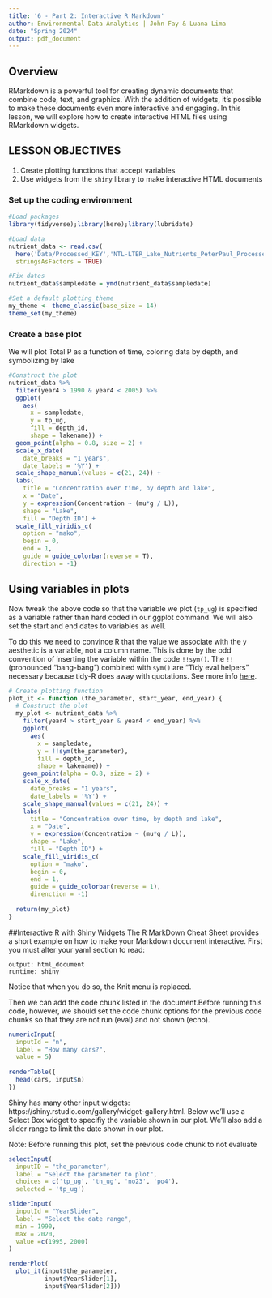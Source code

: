 ```yaml
---
title: '6 - Part 2: Interactive R Markdown'
author: Environmental Data Analytics | John Fay & Luana Lima 
date: "Spring 2024"
output: pdf_document
---
```


## Overview
RMarkdown is a powerful tool for creating dynamic documents that combine code, text, and graphics. With the addition of widgets, it's possible to make these documents even more interactive and engaging. In this lesson, we will explore how to create interactive HTML files using RMarkdown widgets.

## LESSON OBJECTIVES

1. Create plotting functions that accept variables
2. Use widgets from the `shiny` library to make interactive HTML documents

### Set up the coding environment
```r
#Load packages
library(tidyverse);library(here);library(lubridate)

#Load data
nutrient_data <- read.csv(
  here('Data/Processed_KEY','NTL-LTER_Lake_Nutrients_PeterPaul_Processed.csv'),
  stringsAsFactors = TRUE)

#Fix dates
nutrient_data$sampledate = ymd(nutrient_data$sampledate)

#Set a default plotting theme
my_theme <- theme_classic(base_size = 14)
theme_set(my_theme)

```


### Create a base plot
We will plot Total P as a function of time, coloring data by depth, and symbolizing by lake
```r
#Construct the plot
nutrient_data %>% 
  filter(year4 > 1990 & year4 < 2005) %>% 
  ggplot(
    aes(
      x = sampledate, 
      y = tp_ug, 
      fill = depth_id, 
      shape = lakename)) +
  geom_point(alpha = 0.8, size = 2) +
  scale_x_date(
    date_breaks = "1 years",
    date_labels = '%Y') +
  scale_shape_manual(values = c(21, 24)) +
  labs(
    title = "Concentration over time, by depth and lake",
    x = "Date", 
    y = expression(Concentration ~ (mu*g / L)), 
    shape = "Lake", 
    fill = "Depth ID") +
  scale_fill_viridis_c(
    option = "mako", 
    begin = 0, 
    end = 1, 
    guide = guide_colorbar(reverse = T),
    direction = -1)
```

## Using variables in plots
Now tweak the above code so that the variable we plot (`tp_ug`) is specified as a variable rather than hard coded in our ggplot command. We will also set the start and end dates to variables as well. 

To do this we need to convince R that the value we associate with the `y` aesthetic is a variable, not a column name. This is done by the odd convention of inserting the variable within the code `!!sym()`. The `!!` (pronounced "bang-bang") combined with `sym()` are "Tidy eval helpers" necessary because tidy-R does away with quotations. See more info [here](https://ggplot2.tidyverse.org/reference/tidyeval.html).

```r
# Create plotting function
plot_it <- function (the_parameter, start_year, end_year) {
  # Construct the plot
  my_plot <- nutrient_data %>%
    filter(year4 > start_year & year4 < end_year) %>%
    ggplot(
      aes(
        x = sampledate,
        y = !!sym(the_parameter),
        fill = depth_id,
        shape = lakename)) +
    geom_point(alpha = 0.8, size = 2) +
    scale_x_date(
      date_breaks = "1 years",
      date_labels = '%Y') +
    scale_shape_manual(values = c(21, 24)) +
    labs(
      title = "Concentration over time, by depth and lake",
      x = "Date",
      y = expression(Concentration ~ (mu*g / L)),
      shape = "Lake",
      fill = "Depth ID") +
    scale_fill_viridis_c(
      option = "mako",
      begin = 0,
      end = 1,
      guide = guide_colorbar(reverse = 1),
      direnction = -1)
  
  return(my_plot)
}
```

##Interactive R with Shiny Widgets
The R MarkDown Cheat Sheet provides a short example on how to make your Markdown document interactive. First you must alter your yaml section to read:  
```
output: html_document
runtime: shiny
```
Notice that when you do so, the Knit menu is replaced. 

Then we can add the code chunk listed in the document.Before running this code, however, we should set the code chunk options for the previous code chunks so that they are not run (eval) and not shown (echo). 

```r
numericInput(
  inputId = "n",
  label = "How many cars?",
  value = 5)
  
renderTable({
  head(cars, input$n)
})
```

Shiny has many other input widgets: https://shiny.rstudio.com/gallery/widget-gallery.html. Below we'll use a Select Box widget to specifiy the variable shown in our plot. We'll also add a slider range to limit the date shown in our plot. 

Note: Before running this plot, set the previous code chunk to not evaluate

```r
selectInput(
  inputID = "the_parameter",
  label = "Select the parameter to plot",
  choices = c('tp_ug', 'tn_ug', 'no23', 'po4'),
  selected = 'tp_ug')

sliderInput(
  inputId = "YearSlider",
  label = "Select the date range",
  min = 1990,
  max = 2020,
  value =c(1995, 2000)
)

renderPlot(
  plot_it(input$the_parameter,
          input$YearSlider[1],
          input$YearSlider[2]))
```


